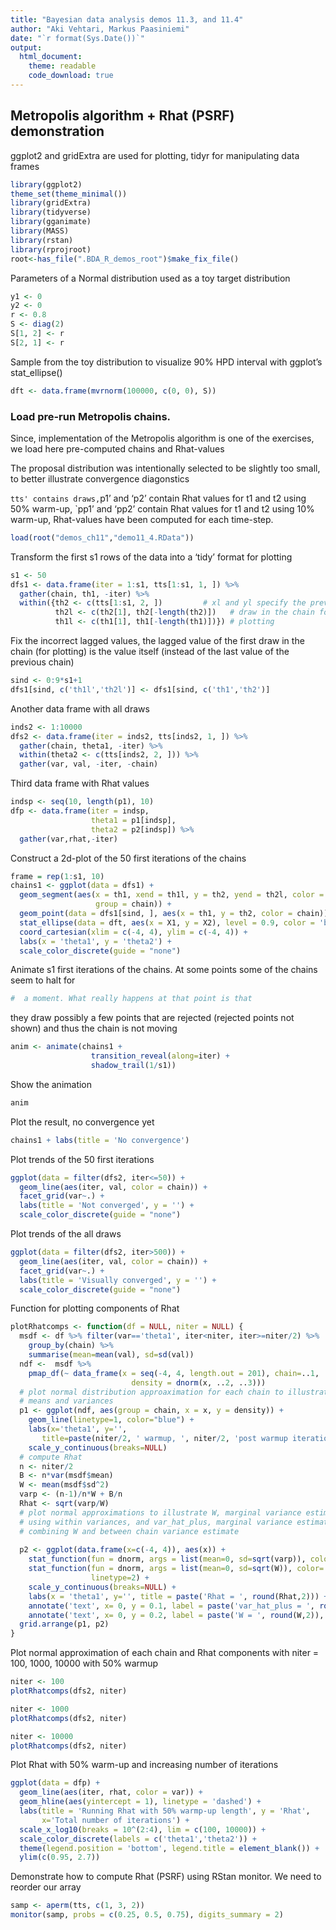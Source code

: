 ```yaml
---
title: "Bayesian data analysis demos 11.3, and 11.4"
author: "Aki Vehtari, Markus Paasiniemi"
date: "`r format(Sys.Date())`"
output:
  html_document:
    theme: readable
    code_download: true
---
```

## Metropolis algorithm + Rhat (PSRF) demonstration
ggplot2 and gridExtra are used for plotting, tidyr for manipulating
data frames

```r
library(ggplot2)
theme_set(theme_minimal())
library(gridExtra)
library(tidyverse)
library(gganimate)
library(MASS)
library(rstan)
library(rprojroot)
root<-has_file(".BDA_R_demos_root")$make_fix_file()
```

Parameters of a Normal distribution used as a toy target distribution

```r
y1 <- 0
y2 <- 0
r <- 0.8
S <- diag(2)
S[1, 2] <- r
S[2, 1] <- r
```

Sample from the toy distribution to visualize 90% HPD
interval with ggplot's stat_ellipse()

```r
dft <- data.frame(mvrnorm(100000, c(0, 0), S))
```

### Load pre-run Metropolis chains.
Since, implementation of the Metropolis algorithm is one of the
exercises, we load here pre-computed chains and Rhat-values

The proposal distribution was intentionally selected to be slightly
too small, to better illustrate convergence diagonstics

`tts' contains draws, `p1' and 'p2' contain Rhat values for t1
and t2 using 50% warm-up, `pp1' and 'pp2' contain Rhat values for
t1 and t2 using 10% warm-up, Rhat-values have been computed for
each time-step.

```r
load(root("demos_ch11","demo11_4.RData"))
```

Transform the first s1 rows of the
data into a 'tidy' format for plotting

```r
s1 <- 50
dfs1 <- data.frame(iter = 1:s1, tts[1:s1, 1, ]) %>%
  gather(chain, th1, -iter) %>%
  within({th2 <- c(tts[1:s1, 2, ])         # xl and yl specify the previous
          th2l <- c(th2[1], th2[-length(th2)])   # draw in the chain for
          th1l <- c(th1[1], th1[-length(th1)])}) # plotting
```

Fix the incorrect lagged values, the lagged value of the
first draw in the chain (for plotting) is  the value
itself (instead of the last value of the previous chain)

```r
sind <- 0:9*s1+1
dfs1[sind, c('th1l','th2l')] <- dfs1[sind, c('th1','th2')]
```

Another data frame with all draws

```r
inds2 <- 1:10000
dfs2 <- data.frame(iter = inds2, tts[inds2, 1, ]) %>%
  gather(chain, theta1, -iter) %>%
  within(theta2 <- c(tts[inds2, 2, ])) %>%
  gather(var, val, -iter, -chain)
```

Third data frame with Rhat values

```r
indsp <- seq(10, length(p1), 10)
dfp <- data.frame(iter = indsp,
                  theta1 = p1[indsp],
                  theta2 = p2[indsp]) %>%
  gather(var,rhat,-iter) 
```

Construct a 2d-plot of the 50 first iterations of the chains

```r
frame = rep(1:s1, 10)
chains1 <- ggplot(data = dfs1) +
  geom_segment(aes(x = th1, xend = th1l, y = th2, yend = th2l, color = chain,
                   group = chain)) +
  geom_point(data = dfs1[sind, ], aes(x = th1, y = th2, color = chain)) +
  stat_ellipse(data = dft, aes(x = X1, y = X2), level = 0.9, color = 'black') +
  coord_cartesian(xlim = c(-4, 4), ylim = c(-4, 4)) +
  labs(x = 'theta1', y = 'theta2') +
  scale_color_discrete(guide = "none")
```

Animate s1 first iterations of the chains. 
At some points some of the chains seem to halt for

```r
#  a moment. What really happens at that point is that
```

they draw possibly a few points that are rejected
(rejected points not shown) and thus the chain is not moving

```r
anim <- animate(chains1 + 
                  transition_reveal(along=iter) + 
                  shadow_trail(1/s1))
```

Show the animation

```r
anim
```

Plot the result, no convergence yet

```r
chains1 + labs(title = 'No convergence')
```

Plot trends of the 50 first iterations

```r
ggplot(data = filter(dfs2, iter<=50)) +
  geom_line(aes(iter, val, color = chain)) +
  facet_grid(var~.) +
  labs(title = 'Not converged', y = '') +
  scale_color_discrete(guide = "none")
```

Plot trends of the all draws

```r
ggplot(data = filter(dfs2, iter>500)) +
  geom_line(aes(iter, val, color = chain)) +
  facet_grid(var~.) +
  labs(title = 'Visually converged', y = '') +
  scale_color_discrete(guide = "none")
```

Function for plotting components of Rhat

```r
plotRhatcomps <- function(df = NULL, niter = NULL) {
  msdf <- df %>% filter(var=='theta1', iter<niter, iter>=niter/2) %>%
    group_by(chain) %>%
    summarise(mean=mean(val), sd=sd(val))
  ndf <-  msdf %>%
    pmap_df(~ data_frame(x = seq(-4, 4, length.out = 201), chain=..1,
                           density = dnorm(x, ..2, ..3)))
  # plot normal distribution approaximation for each chain to illustrate
  # means and variances
  p1 <- ggplot(ndf, aes(group = chain, x = x, y = density)) + 
    geom_line(linetype=1, color="blue") +
    labs(x='theta1', y='',
       title=paste(niter/2, ' warmup, ', niter/2, 'post warmup iterations')) +
    scale_y_continuous(breaks=NULL)
  # compute Rhat
  n <- niter/2
  B <- n*var(msdf$mean)
  W <- mean(msdf$sd^2)
  varp <- (n-1)/n*W + B/n
  Rhat <- sqrt(varp/W)
  # plot normal approximations to illustrate W, marginal variance estimate
  # using within variances, and var_hat_plus, marginal variance estimate
  # combining W and between chain variance estimate
  
  p2 <- ggplot(data.frame(x=c(-4, 4)), aes(x)) +
    stat_function(fun = dnorm, args = list(mean=0, sd=sqrt(varp)), color='red') +
    stat_function(fun = dnorm, args = list(mean=0, sd=sqrt(W)), color='blue',
                  linetype=2) +
    scale_y_continuous(breaks=NULL) +
    labs(x = 'theta1', y='', title = paste('Rhat = ', round(Rhat,2))) +
    annotate('text', x= 0, y = 0.1, label = paste('var_hat_plus = ', round(varp,2)), color='red') +
    annotate('text', x= 0, y = 0.2, label = paste('W = ', round(W,2)), color='blue')
  grid.arrange(p1, p2)
}
```

Plot normal approximation of each chain and Rhat components with
niter = 100, 1000, 10000 with 50% warmup

```r
niter <- 100
plotRhatcomps(dfs2, niter)

niter <- 1000
plotRhatcomps(dfs2, niter)

niter <- 10000
plotRhatcomps(dfs2, niter)
```

Plot Rhat with 50% warm-up and increasing number of iterations

```r
ggplot(data = dfp) +
  geom_line(aes(iter, rhat, color = var)) +
  geom_hline(aes(yintercept = 1), linetype = 'dashed') +
  labs(title = 'Running Rhat with 50% warmp-up length', y = 'Rhat',
       x='Total number of iterations') +
  scale_x_log10(breaks = 10^(2:4), lim = c(100, 10000)) +
  scale_color_discrete(labels = c('theta1','theta2')) +
  theme(legend.position = 'bottom', legend.title = element_blank()) +
  ylim(c(0.95, 2.7))
```

Demonstrate how to compute Rhat (PSRF) using RStan monitor.
We need to reorder our array

```r
samp <- aperm(tts, c(1, 3, 2))
monitor(samp, probs = c(0.25, 0.5, 0.75), digits_summary = 2)
```


